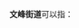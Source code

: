 '''文峰街道'''可以指：
{{PRC admin/disambig|14/11/82/001/000|32/06/02/008/000|32/09/02/002/000|32/10/02/003/000|34/12/02/002/000|41/10/02/010/000|41/13/28/002/000|45/07/02/003/000|50/01/54/002/000|51/13/04/004/000|52/27/01/002/000}}
{{disambig|cat=四字乡级行政区划消歧义}}